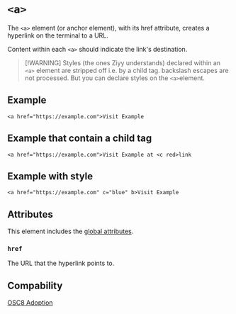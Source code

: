 # `<a>`

The `<a>` element (or anchor element), with its href attribute, creates a hyperlink on the terminal to a URL.

Content within each `<a>` should indicate the link's destination.

> [!WARNING] Styles (the ones Ziyy understands) declared within an `<a>` element are stripped off i.e. by a child tag.
> backslash escapes are not processed. But you can declare styles on the `<a>`element.

## Example

```ziyy
<a href="https://example.com">Visit Example
```

## Example that contain a child tag

```ziyy
<a href="https://example.com">Visit Example at <c red>link
```

## Example with style

```ziyy
<a href="https://example.com" c="blue" b>Visit Example
```

## Attributes

This element includes the [global attributes](../globals.mdx).

### `href`

The URL that the hyperlink points to.

## Compability

[OSC8 Adoption](https://github.com/Alhadis/OSC8-Adoption)
